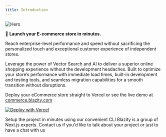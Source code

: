 ```yaml
---
title: Introduction
---
```


<Frame>
  <img className="block" src="/images/hero.jpg" alt="Hero" />
</Frame>

🚀 **Launch your E-commerce store in minutes.**

Reach enterprise-level performance and speed without sacrificing the personalized touch and exceptional customer experience of independent stores.

Leverage the power of Vector Search and AI to deliver a superior online shopping experience without the development headaches. Built to optimize your store’s performance with immediate load times, built-in development and testing tools, and seamless migration capabilities for a smooth transition without disruptions.

Deploy your eCommerce store straight to Vercel or see the live demo at [commerce.blazity.com](https://commerce.blazity.com/)

[![Deploy with Vercel](https://vercel.com/button)](https://vercel.com/new/clone?repository-url=https%3A%2F%2Fgithub.com%2Fblazity%2Fenterprise-commerce&env=SHOPIFY_STOREFRONT_ACCESS_TOKEN,SHOPIFY_ADMIN_ACCESS_TOKEN,FLAGS_SECRET,SHOPIFY_APP_API_SECRET_KEY,SHOPIFY_STORE_DOMAIN,MEILISEARCH_HOST,MEILISEARCH_MASTER_KEY,LIVE_URL&envDescription=Variables%20needed%20to%20deploy%20your%20new%20eCommerce%20application&envLink=https%3A%2F%2Fblazity.com%2Fr%2Fcommerce-docs&demo-title=Next.js%20Enterprise%20Commerce&demo-description=AI-FIRST%20NEXT.JS%20STOREFRONT%20FOR%20COMPOSABLE%20COMMERCE&demo-url=https%3A%2F%2Fcommerce.blazity.com%2F&demo-image=https%3A%2F%2Fcommerce.blazity.com%2Fopengraph-image.jpg)

<CardGroup cols={2}>
  <Card title="Setup" icon="pen-to-square" href="/setup">
    Setup the project in minutes using our convenient CLI
  </Card>

  <Card title="Hire us!" icon="image" href="https://blazity.com/services/headless-ecommerce-solutions">
    Blazity is a group of Next.js experts. Contact us if you'd like to talk about your project or just to have a chat with us
  </Card>
</CardGroup>

